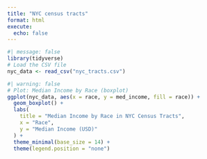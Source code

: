 ```yaml
---
title: "NYC census tracts"
format: html
execute: 
  echo: false
---
```


```r
#| message: false
library(tidyverse)
# Load the CSV file
nyc_data <- read_csv("nyc_tracts.csv")
```

```r
#| warning: false
# Plot: Median Income by Race (boxplot)
ggplot(nyc_data, aes(x = race, y = med_income, fill = race)) +
  geom_boxplot() +
  labs(
    title = "Median Income by Race in NYC Census Tracts",
    x = "Race",
    y = "Median Income (USD)"
  ) +
  theme_minimal(base_size = 14) +
  theme(legend.position = "none")
```